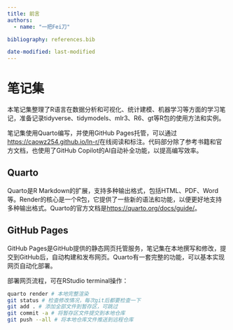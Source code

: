 ```yaml
---
title: 前言
authors:
  - name: "一把Fei刀"

bibliography: references.bib

date-modified: last-modified
---
```


# 笔记集 {.unnumbered}

本笔记集整理了R语言在数据分析和可视化、统计建模、机器学习等方面的学习笔记，准备记录tidyverse、tidymodels、mlr3、R6、gt等R包的使用方法和实例。

笔记集使用Quarto编写，并使用GitHub Pages托管，可以通过<https://caowz254.github.io/ln-r/>在线阅读和标注。代码部分除了参考书籍和官方文档，也使用了GitHub Copilot的AI自动补全功能，以提高编写效率。

## Quarto

Quarto是R Markdown的扩展，支持多种输出格式，包括HTML、PDF、Word等。Render的核心是一个R包，它提供了一些新的语法和功能，以便更好地支持多种输出格式。Quarto的官方文档是<https://quarto.org/docs/guide/>。

## GitHub Pages

GitHub Pages是GitHub提供的静态网页托管服务，笔记集在本地撰写和修改，提交到GitHub后，自动构建和发布网页。Quarto有一套完整的功能，可以基本实现网页自动化部署。

:::callout-important
部署网页流程，可在RStudio terminal操作：

```bash
quarto render # 本地完整渲染
git status # 检查修改情况，每次git后都要检查一下
git add . # 添加全部文件到暂存区，可跳过
git commit -a # 将暂存区文件提交到本地仓库
git push --all # 将本地仓库文件推送到远程仓库
```
:::
